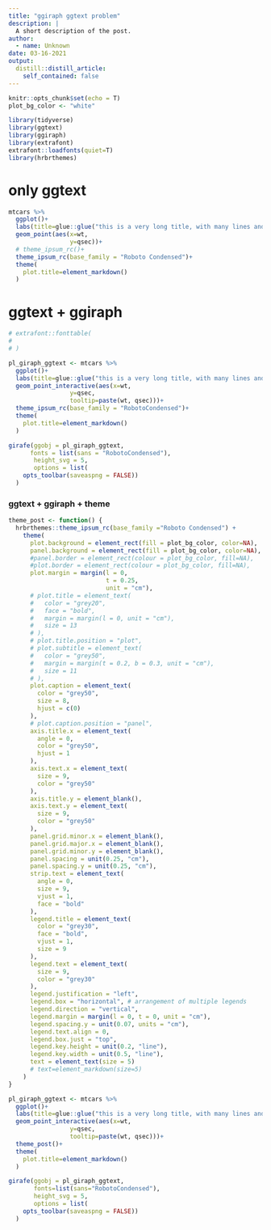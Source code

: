 ```yaml
---
title: "ggiraph ggtext problem"
description: |
  A short description of the post.
author:
  - name: Unknown
date: 03-16-2021
output:
  distill::distill_article:
    self_contained: false
---
```



```r
knitr::opts_chunk$set(echo = T)
plot_bg_color <- "white"

```


```r
library(tidyverse)
library(ggtext)
library(ggiraph)
library(extrafont)
extrafont::loadfonts(quiet=T)
library(hrbrthemes)


```

# only ggtext

```r
mtcars %>% 
  ggplot()+
  labs(title=glue::glue("this is a very long title, with many lines and line breaks and other lines, this <br>word is in <span style='color:red;'>red </span>"))+
  geom_point(aes(x=wt,
                 y=qsec))+
  # theme_ipsum_rc()+
  theme_ipsum_rc(base_family = "Roboto Condensed")+
  theme(
    plot.title=element_markdown()
  )
```


# ggtext + ggiraph

```r
# extrafont::fonttable(
#   
# )

pl_giraph_ggtext <- mtcars %>% 
  ggplot()+
  labs(title=glue::glue("this is a very long title, with many lines and line breaks and other lines, this <br>word is in <span style='color:red;'>red </span>"))+
  geom_point_interactive(aes(x=wt,
                 y=qsec,
                 tooltip=paste(wt, qsec)))+
  theme_ipsum_rc(base_family = "RobotoCondensed")+
  theme(
    plot.title=element_markdown()
  )

girafe(ggobj = pl_giraph_ggtext,
      fonts = list(sans = "RobotoCondensed"),
       height_svg = 5,
       options = list(
    opts_toolbar(saveaspng = FALSE))
  )


```


### ggtext + ggiraph + theme

```r

theme_post <- function() {
  hrbrthemes::theme_ipsum_rc(base_family ="Roboto Condensed") +
    theme(
      plot.background = element_rect(fill = plot_bg_color, color=NA),
      panel.background = element_rect(fill = plot_bg_color, color=NA),
      #panel.border = element_rect(colour = plot_bg_color, fill=NA),
      #plot.border = element_rect(colour = plot_bg_color, fill=NA),
      plot.margin = margin(l = 0, 
                           t = 0.25,
                           unit = "cm"),
      # plot.title = element_text(
      #   color = "grey20",
      #   face = "bold",
      #   margin = margin(l = 0, unit = "cm"),
      #   size = 13
      # ),
      # plot.title.position = "plot",
      # plot.subtitle = element_text(
      #   color = "grey50",
      #   margin = margin(t = 0.2, b = 0.3, unit = "cm"),
      #   size = 11
      # ),
      plot.caption = element_text(
        color = "grey50",
        size = 8,
        hjust = c(0)
      ),
      # plot.caption.position = "panel",
      axis.title.x = element_text(
        angle = 0,
        color = "grey50",
        hjust = 1
      ),
      axis.text.x = element_text(
        size = 9,
        color = "grey50"
      ),
      axis.title.y = element_blank(),
      axis.text.y = element_text(
        size = 9,
        color = "grey50"
      ),
      panel.grid.minor.x = element_blank(),
      panel.grid.major.x = element_blank(),
      panel.grid.minor.y = element_blank(),
      panel.spacing = unit(0.25, "cm"),
      panel.spacing.y = unit(0.25, "cm"),
      strip.text = element_text(
        angle = 0,
        size = 9,
        vjust = 1,
        face = "bold"
      ),
      legend.title = element_text(
        color = "grey30",
        face = "bold",
        vjust = 1,
        size = 9
      ),
      legend.text = element_text(
        size = 9,
        color = "grey30"
      ),
      legend.justification = "left",
      legend.box = "horizontal", # arrangement of multiple legends
      legend.direction = "vertical",
      legend.margin = margin(l = 0, t = 0, unit = "cm"),
      legend.spacing.y = unit(0.07, units = "cm"),
      legend.text.align = 0,
      legend.box.just = "top",
      legend.key.height = unit(0.2, "line"),
      legend.key.width = unit(0.5, "line"),
      text = element_text(size = 5)
      # text=element_markdown(size=5)
    )
}

pl_giraph_ggtext <- mtcars %>% 
  ggplot()+
  labs(title=glue::glue("this is a very long title, with many lines and line breaks and other lines, this <br>word is in <span style='color:red;'>red </span>"))+
  geom_point_interactive(aes(x=wt,
                 y=qsec,
                 tooltip=paste(wt, qsec)))+
  theme_post()+
  theme(
    plot.title=element_markdown()
  )

girafe(ggobj = pl_giraph_ggtext,
       fonts=list(sans="RobotoCondensed"),
       height_svg = 5,
       options = list(
    opts_toolbar(saveaspng = FALSE))
  )

```

